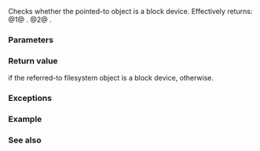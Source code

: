 {{cpp/filesystem/directory_entry/title|is_block_file}}
{{cpp/filesystem/directory_entry/navbar}}
{{dcl begin}}
{{dcl|num=1|since=c++17|1=
bool is_block_file() const;
}}
{{dcl|num=2|since=c++17|1=
bool is_block_file( std::error_code&amp; ec ) const noexcept;
}}
{{dcl end}}

Checks whether the pointed-to object is a block device. Effectively returns:
@1@ {{c|std::filesystem::is_block_file(status())}}.
@2@ {{c|std::filesystem::is_block_file(status(ec))}}.

===Parameters===
{{par begin}}
{{par|ec|out-parameter for error reporting in the non-throwing overload}}
{{par end}}

===Return value===
{{c|true}} if the referred-to filesystem object is a block device, {{c|false}} otherwise.

===Exceptions===
{{cpp/filesystem/error_handling|p|throw=1/2}}

===Example===
{{cpp/filesystem/directory entry is what example}}

===See also===
{{dsc begin}}
{{dsc inc|cpp/filesystem/dsc is_block_file}}
{{dsc end}}

{{langlinks|es|ja|ru|zh}}